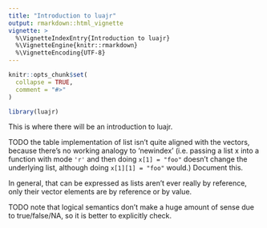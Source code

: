 ```yaml
---
title: "Introduction to luajr"
output: rmarkdown::html_vignette
vignette: >
  %\VignetteIndexEntry{Introduction to luajr}
  %\VignetteEngine{knitr::rmarkdown}
  %\VignetteEncoding{UTF-8}
---
```


```r
knitr::opts_chunk$set(
  collapse = TRUE,
  comment = "#>"
)
```

```r
library(luajr)
```

This is where there will be an introduction to luajr.

TODO the table implementation of list isn't quite aligned with the vectors,
because there's no working analogy to 'newindex' (i.e. passing a list x into
a function with mode `'r'` and then doing `x[1] = "foo"` doesn't change the underlying
list, although doing `x[1][1] = "foo"` would.) Document this.

In general, that can be expressed as lists aren't ever really by reference, 
only their vector elements are by reference or by value.

TODO note that logical semantics don't make a huge amount of sense due to 
true/false/NA, so it is better to explicitly check.
